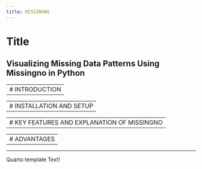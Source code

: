 ```yaml
---
title: MISSINGNO
---
```

# Title {#MISSINGNO}

Visualizing Missing Data Patterns Using Missingno in Python
---

---
# INTRODUCTION 
---

---
# INSTALLATION AND SETUP 
---

---
# KEY FEATURES AND EXPLANATION OF MISSINGNO
---

---
# ADVANTAGES
---

---

Quarto template Text!
